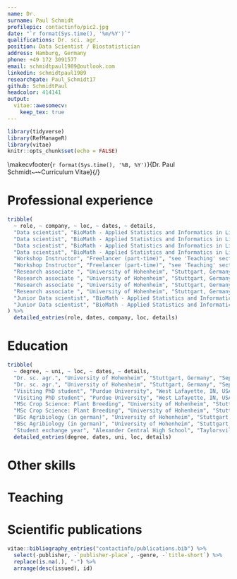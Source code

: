 ```yaml
---
name: Dr.
surname: Paul Schmidt
profilepic: contactinfo/pic2.jpg
date: "`r format(Sys.time(), '%m/%Y')`"
qualifications: Dr. sci. agr.
position: Data Scientist / Biostatistician
address: Hamburg, Germany
phone: +49 172 3091577
email: schmidtpaul1989@outlook.com
linkedin: schmidtpaul1989
researchgate: Paul_Schmidt17
github: SchmidtPaul
headcolor: 414141
output: 
  vitae::awesomecv:
    keep_tex: true
---
```


```r
library(tidyverse)
library(RefManageR)
library(vitae)
knitr::opts_chunk$set(echo = FALSE)
```

<!-- Overwrite the default footer to have 1/n page numbering: -->
\makecvfooter{`r format(Sys.time(), '%B, %Y')`}{Dr. Paul Schmidt~~~·~~~Curriculum Vitae}{\thepage/\pageref{LastPage}}

# Professional experience

```r
tribble(
  ~ role, ~ company, ~ loc, ~ dates, ~ details,
  "Data scientist", "BioMath - Applied Statistics and Informatics in Life Sciences", "Rostock & Hamburg, Germany", "Jan 2019 - Present", "Various statistical analyses from raw data to final report for e.g. yearly post-market monitoring (survey; agriculture), risk assessment (meta-analysis; epidemiology), a long-term field trial (experiment; environment), geographic distribution (geospatial; administrative office)",
  "Data scientist", "BioMath - Applied Statistics and Informatics in Life Sciences", "Rostock & Hamburg, Germany", "Jan 2019 - Present", "Implement new / streamline existing SOPs (for e.g. systematic literature reviews and meta-analyses) by making better use of in-depth functionality of established software and additionally via introducing complementing software/tools",
  "Data scientist", "BioMath - Applied Statistics and Informatics in Life Sciences", "Rostock & Hamburg, Germany", "Jan 2019 - Present", "Supervise project communication and time management",
  "Data scientist", "BioMath - Applied Statistics and Informatics in Life Sciences", "Rostock & Hamburg, Germany", "Jan 2019 - Present", "Conduct in-depth research,  write scientific reports and proofread especially English tender application, report and publication drafts",
  "Workshop Instructor", "Freelancer (part-time)", "see 'Teaching' section below", "Nov 2018 - Present", "Develop and teach workshops on statistics in R; specific content and language according to the contractor",
  "Workshop Instructor", "Freelancer (part-time)", "see 'Teaching' section below", "Nov 2018 - Present", "Provide corresponding material on my websites (see 'Other skills' section below)",
  "Research associate ", "University of Hohenheim", "Stuttgart, Germany", "Sep 2015 - Dec 2018", "Personalized consulting (ranging from single-appointment to project-accompanying) for students and research associates in terms of experimental design, data handling, statistical analyses and/or presentation of results",
  "Research associate ", "University of Hohenheim", "Stuttgart, Germany", "Sep 2015 - Dec 2018", "Develop, conduct and manage yearly statistical analysis of yield stability data for external company",
  "Research associate ", "University of Hohenheim", "Stuttgart, Germany", "Sep 2015 - Dec 2018", "Develop, organize and teach workshops in statistics, R and SAS",
  "Research associate ", "University of Hohenheim", "Stuttgart, Germany", "Sep 2015 - Dec 2018", "Supervise student writing his MSc thesis",
  "Junior Data scientist", "BioMath - Applied Statistics and Informatics in Life Sciences", "Rostock, Germany", "Jan 2015 - Aug 2015", "Streamline statistical analyses of monitoring data",
  "Junior Data scientist", "BioMath - Applied Statistics and Informatics in Life Sciences", "Rostock, Germany", "Jan 2015 - Aug 2015", "Implement SOP for systematic literature reviews",
) %>% 
  detailed_entries(role, dates, company, loc, details)
```

# Education

```r
tribble(
  ~ degree, ~ uni, ~ loc, ~ dates, ~ details,
  "Dr. sc. agr.", "University of Hohenheim", "Stuttgart, Germany", "Sep 2015 - Nov 2019", "DFG-funded PhD student in the biostatistics unit of Prof. Dr. Hans-Peter Piepho",
  "Dr. sc. agr.", "University of Hohenheim", "Stuttgart, Germany", "Sep 2015 - Nov 2019", "Cumulative doctoral thesis: 'Estimating heritability in plant breeding programs' graded 'magna cum laude'",
  "Visiting PhD student", "Purdue University", "West Lafayette, IN, USA", "Sep 2015 - Dec 2015", "Visiting PhD student in the statistical bioinformatics unit of Prof. Dr. Rebecca Whitbeck Doerge",
  "Visiting PhD student", "Purdue University", "West Lafayette, IN, USA", "Sep 2015 - Dec 2015", "Arranged on personal initiative, this collaboration allowed for scientific exchange and inspiration at the beginning of my PhD",
  "MSc Crop Science: Plant Breeding", "University of Hohenheim", "Stuttgart, Germany", "Oct 2012 - Dec 2014", "Specialization in biostatistics and plant breeding (final grade 1.4)",
  "MSc Crop Science: Plant Breeding", "University of Hohenheim", "Stuttgart, Germany", "Oct 2012 - Dec 2014", "MSc Thesis: 'Statistical Evaluation and Analysis of PACTS trials as a series of on-farm strip trials without replicates' graded 1.0",
  "BSc Agribiology (in german)", "University of Hohenheim", "Stuttgart, Germany", "Oct 2009 - Sep 2012", "Specialization in plant sciences and genetics (final grade 1.9)",
  "BSc Agribiology (in german)", "University of Hohenheim", "Stuttgart, Germany", "Oct 2009 - Sep 2012", "BSc Thesis: 'Cumulative effects of glyphosate trace concentrations during root exposition of winter wheat' graded 1.0",
  "Student exchange year", "Alexander Central High School", "Taylorsville, NC, USA", "Aug 2006 - Jul 2007", "Completed senior year and obtained high school diploma") %>% 
  detailed_entries(degree, dates, uni, loc, details)
```

# Other skills

\begin{cvskills}

  \cvskill  {General}
  {collaboration, communication, structure, time management, strategic oversight, problem solving} 
  
  \cvskill  {Languages}
  {German (native), English (effective operational proficiency)}
  
  \cvskill  {Software}
  {R, SAS, SPSS, ASReml, Excel, Word, PowerPoint, Citavi, Adobe Acrobat Pro, Latex, C\#, SQL} 
  
  \cvskill  {Statistics}
  {(generalized) linear (mixed) models, exploratory \& descriptive data analysis, experimental design} 
  
  \cvskill  {Presentation}
  {data visualization, data analysis reports, scientific publications, presentations} 
  
  \cvskill{Websites}{https://schmidtpaul.github.io/MMFAIR/0contactinfo.html}

\end{cvskills}

# Teaching

\begin{cvhonors}

\cvhonor
    {Instructor  }
    {Data science for experimental life sciences with R (part 2)}
    {Thünen Inst. Braunschweig (via zoom), 3d}
    {Mar 2022  } 
    
  \cvhonor
    {Instructor  }
    {Data science for experimental life sciences with R (part 2)}
    {Thünen Inst. Braunschweig (via zoom), 3d}
    {Mar 2022  } 
    
  \cvhonor
    {Instructor  }
    {Data science for experimental life sciences with R (part 1)}
    {Thünen Inst. Braunschweig (via zoom), 3d}
    {Mar 2022  } 

  \cvhonor
    {Instructor  }
    {Data science for experimental life sciences with R (part 1)}
    {Thünen Inst. Braunschweig (via zoom), 3d}
    {Mar 2022  } 

  \cvhonor
    {Instructor  }
    {Statistics with R (Beginner)}
    {Kassel Univ., 4d}
    {Dec 2021  }  

  \cvhonor
    {Instructor  }
    {Data science for life sciences with R (part 2)}
    {Thünen Inst. Braunschweig (via zoom), 3d}
    {Jul 2021  } 
    
  \cvhonor
    {Instructor  }
    {Data science for life sciences with R (part 1)}
    {Thünen Inst. Braunschweig (via zoom), 3d}
    {May 2021  } 

  \cvhonor
    {Instructor  }
    {Data science for life sciences with R (part 2)}
    {Thünen Inst. Braunschweig (via zoom), 3d}
    {Mar 2021  } 

  \cvhonor
    {Instructor  }
    {Planning exp. designs, rep. measures, and their analyses in R}
    {Kassel Univ. (via zoom), 2d}
    {Nov 2020  }
    
  \cvhonor
    {Instructor  }
    {Data science for life sciences with R (part 1)}
    {Thünen Inst. Braunschweig (via zoom), 3d}
    {Nov 2020  } 
    
  \cvhonor
    {Instructor  }
    {Experimental Design - Practicals in R}
    {CIHEAM Zaragoza (via zoom), 2d}
    {Oct 2020  }

  \cvhonor
    {Instructor  }
    {Real-time consultation on statistics and mixed models in R}
    {Kassel Univ., 2d}
    {Mar 2020  }
    
  \cvhonor
    {Instructor  }
    {Basics of applied statistics}
    {Rostock Univ., 2d}
    {Dec 2019  }
  
  \cvhonor
    {Instructor  }
    {Data science for life sciences with R (part 2)}
    {Thünen Inst. Braunschweig, 3d}
    {Nov 2019  }    

  \cvhonor
    {Instructor  }
    {Data science for life sciences with R (part 1)}
    {Thünen Inst. Braunschweig, 3d}
    {Oct 2019  }      

  \cvhonor
    {Instructor  }
    {Essential basics of statistics}
    {Rostock Univ., 2d}
    {Sep 2019  }  

  \cvhonor
    {Instructor  }
    {Mixed models with R}
    {Thünen Inst. Braunschweig, 3d}
    {Nov 2018  }  
    
  \cvhonor
    {Instructor  }
    {Implementation of yield stability assessment with ASReml-R}
    {Bangladesh Rice Research Inst., Gazipur, 3h}
    {May 2018  }
    
  \cvhonor
    {Instructor  }
    {Statistical analysis with SAS (monthly)}
    {Univ. of Hohenheim, Stuttgart, 3d}
    {2016-2018  }
    
  \cvhonor
    {Instructor  }
    {Statistical analysis with R (monthly)}
    {Univ. of Hohenheim, Stuttgart, 3d}
    {2016-2018  }
    
  \cvhonor
    {Teaching Assistant  }
    {Biometrics / Statistics (weekly)}
    {Univ. of Hohenheim, Stuttgart, 4h}
    {2016-2018  }
        
\end{cvhonors}

# Scientific publications

\footnotesize

```r
vitae::bibliography_entries("contactinfo/publications.bib") %>%
  select(-publisher, -`publisher-place`, -genre, -`title-short`) %>% 
  replace(is.na(.), "-") %>% 
  arrange(desc(issued), id)
```

